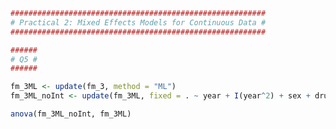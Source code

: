 ```r
#########################################################
# Practical 2: Mixed Effects Models for Continuous Data #
#########################################################

######
# Q5 #
######

fm_3ML <- update(fm_3, method = "ML")
fm_3ML_noInt <- update(fm_3ML, fixed = . ~ year + I(year^2) + sex + drug + ns(age, 3))

anova(fm_3ML_noInt, fm_3ML)
```

